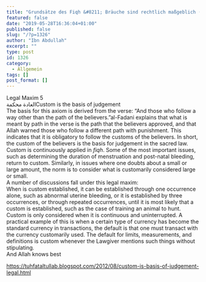 ```yaml
---
title: "Grundsätze des Fiqh &#8211; Bräuche sind rechtlich maßgeblich (6/6)"
featured: false
date: "2019-05-28T16:36:04+01:00"
published: false
slug: "/?p=1326"
author: "Ibn Abdullah"
excerpt: ""
type: post
id: 1326
category:
  - Allgemein
tags: []
post_format: []
---
```


Legal Maxim 5  
العادة محكمةCustom is the basis of judgement  
The basis for this axiom is derived from the verse: “And those who follow a way other than the path of the believers.”al-Fadani explains that what is meant by path in the verse is the path that the believers approved, and that Allah warned those who follow a different path with punishment. This indicates that it is obligatory to follow the customs of the believers. In short, the custom of the believers is the basis for judgement in the sacred law. Custom is continuously applied in _fiqh_. Some of the most important issues, such as determining the duration of menstruation and post-natal bleeding, return to custom. Similarly, in issues where one doubts about a small or large amount, the norm is to consider what is customarily considered large or small.  
A number of discussions fall under this legal maxim:  
When is custom established, it can be established through one occurrence alone, such as abnormal uterine bleeding, or it is established by three occurrences, or through repeated occurrences, until it is most likely that a custom is established, such as the case of training an animal to hunt.  
Custom is only considered when it is continuous and uninterrupted. A practical example of this is when a certain type of currency has become the standard currency in transactions, the default is that one must transact with the currency customarily used. The default for limits, measurements, and definitions is custom whenever the Lawgiver mentions such things without stipulating.  
And Allah knows best

https://tuhfataltullab.blogspot.com/2012/08/custom-is-basis-of-judgement-legal.html
